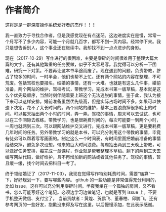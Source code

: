 # 作者简介 {#author}

这将是是一群深度操作系统爱好者的杰作！！！

我一直致力于寻找合作者，但是我感觉现在有点迷茫。这边进度实在是慢，常常一个月写不了多少内容，可能一个月就几百字，都写不到一页内容。经常停下来。我只是想告诉别人，这个事业还在继续中。我却找不到一点点进步的身影。

现在（2017-10-29）写作进行的很困难，主要是零碎的时间很难用于整理大篇大篇的文字。还有其他繁重的任务要做，似乎不太容易写。我觉得可以分析一下困难，研究一下对策。不要再让这本书半途而废了。现在遇到的问题，负责带教，挤占了较多的时间，一时半会，他们也帮不上忙。还有两个网站的内容在整理，不可荒废。包括驾校也要报名。结婚的事情，还有一大堆。也就是有这么几件事，婚前准备，两个网站的维护，驾校考试，带教学习，完成本书第一版草稿，基本就是这么个优先级顺序，当然时刻伴随着要上班这个无法逃脱的事情。鉴于此，我认为接下来可以这样安排。婚前准备虽然优先级高，但是实际占场时间不多，如果可以快速下决定，花不了太长时间的。两个网站的维护，基本上要浪费掉很多晚上的时间。可以每天抽出两个小时的时间，弄一弄。驾校的事情，周末可以去试试，也可以在工作间隙去练练。带教学习，也是很耗费时间的，每次可能要一到两个小时，一周也就两到三次。可以跟网站维护交叉进行。完成本书第一版草稿，更是要耗费几年时间的任务。另外带教学习的就是本书，可以充分利用这个带教的事情，毕竟有徒弟可以帮着写写画画的。制定这么一个时间表，有时间里面把婚前准备的事情给结束掉，避免多次设想，带来的巨大时间浪费。每周抽出两到三天晚上带教，可以做好任务安排，每完成一章课程，作业就是帮我整理本草稿。剩下的两到三天去编写网站代码，做好维护，且不再增加新的网站或者其他任务了。驾校的事情，暂且缓一缓，找个时间去把科目一考了。

终于领结婚证了（2017-11-03），我现在觉得写作特别耗费时间，需要“庙算”一下，好好规划一下，要写哪些内容。 github 的一些功能是非常值得充分利用的，比如 issue，这样可以充分利用零碎时间。半夜我坐在一个孤独的房间，又不看书，怎么可能写好这个笔记。必须边学习边做笔记，也就是写到 issue 上。不要手机整天微信、支付宝了。
当前贡献者：黄煌、贺鹏飞、董春柏、邱鹏飞，还有参考网页的一些好友，抱歉没来得及写在这里，以后慢慢添加，在此表示感谢。